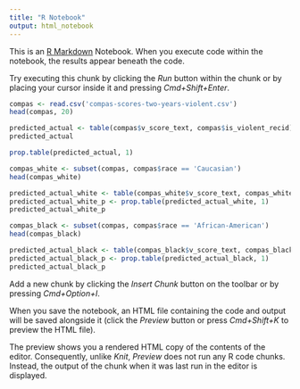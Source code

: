 ```yaml
---
title: "R Notebook"
output: html_notebook
---
```


This is an [R Markdown](http://rmarkdown.rstudio.com) Notebook. When you execute code within the notebook, the results appear beneath the code. 

Try executing this chunk by clicking the *Run* button within the chunk or by placing your cursor inside it and pressing *Cmd+Shift+Enter*. 

```r
compas <- read.csv('compas-scores-two-years-violent.csv')
head(compas, 20)
```

```r
predicted_actual <- table(compas$v_score_text, compas$is_violent_recid)
predicted_actual
```

```r
prop.table(predicted_actual, 1)
```

```r
compas_white <- subset(compas, compas$race == 'Caucasian')
head(compas_white)
```

```r
predicted_actual_white <- table(compas_white$v_score_text, compas_white$is_violent_recid)
predicted_actual_white_p <- prop.table(predicted_actual_white, 1)
predicted_actual_white_p
```

```r
compas_black <- subset(compas, compas$race == 'African-American')
head(compas_black)
```


```r
predicted_actual_black <- table(compas_black$v_score_text, compas_black$is_violent_recid)
predicted_actual_black_p <- prop.table(predicted_actual_black, 1)
predicted_actual_black_p
```

Add a new chunk by clicking the *Insert Chunk* button on the toolbar or by pressing *Cmd+Option+I*.

When you save the notebook, an HTML file containing the code and output will be saved alongside it (click the *Preview* button or press *Cmd+Shift+K* to preview the HTML file). 

The preview shows you a rendered HTML copy of the contents of the editor. Consequently, unlike *Knit*, *Preview* does not run any R code chunks. Instead, the output of the chunk when it was last run in the editor is displayed.

